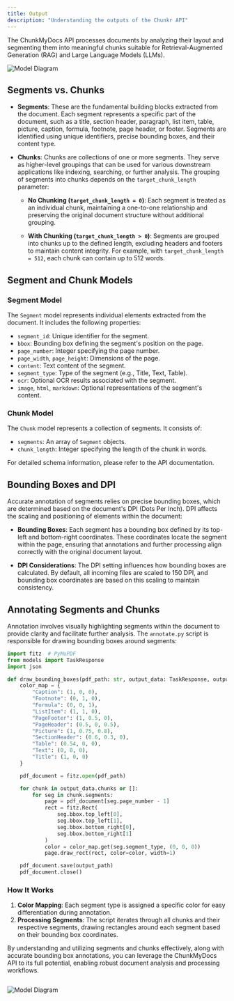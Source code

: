 ```yaml
---
title: Output
description: "Understanding the outputs of the Chunkr API"
---
```

The ChunkMyDocs API processes documents by analyzing their layout and segmenting them into meaningful chunks suitable for Retrieval-Augmented Generation (RAG) and Large Language Models (LLMs). 

![Model Diagram](sample2.png)

## Segments vs. Chunks

- **Segments**: These are the fundamental building blocks extracted from the document. Each segment represents a specific part of the document, such as a title, section header, paragraph, list item, table, picture, caption, formula, footnote, page header, or footer. Segments are identified using unique identifiers, precise bounding boxes, and their content type.

- **Chunks**: Chunks are collections of one or more segments. They serve as higher-level groupings that can be used for various downstream applications like indexing, searching, or further analysis. The grouping of segments into chunks depends on the `target_chunk_length` parameter:

  - **No Chunking (`target_chunk_length = 0`)**: Each segment is treated as an individual chunk, maintaining a one-to-one relationship and preserving the original document structure without additional grouping.

  - **With Chunking (`target_chunk_length > 0`)**: Segments are grouped into chunks up to the defined length, excluding headers and footers to maintain content integrity. For example, with `target_chunk_length = 512`, each chunk can contain up to 512 words.

## Segment and Chunk Models

### Segment Model

The `Segment` model represents individual elements extracted from the document. It includes the following properties:

- `segment_id`: Unique identifier for the segment.
- `bbox`: Bounding box defining the segment's position on the page.
- `page_number`: Integer specifying the page number.
- `page_width`, `page_height`: Dimensions of the page.
- `content`: Text content of the segment.
- `segment_type`: Type of the segment (e.g., Title, Text, Table).
- `ocr`: Optional OCR results associated with the segment.
- `image`, `html`, `markdown`: Optional representations of the segment's content.

### Chunk Model

The `Chunk` model represents a collection of segments. It consists of:

- `segments`: An array of `Segment` objects.
- `chunk_length`: Integer specifying the length of the chunk in words.

For detailed schema information, please refer to the API documentation.

## Bounding Boxes and DPI

Accurate annotation of segments relies on precise bounding boxes, which are determined based on the document's DPI (Dots Per Inch). DPI affects the scaling and positioning of elements within the document:

- **Bounding Boxes**: Each segment has a bounding box defined by its top-left and bottom-right coordinates. These coordinates locate the segment within the page, ensuring that annotations and further processing align correctly with the original document layout.

- **DPI Considerations**: The DPI setting influences how bounding boxes are calculated. By default, all incoming files are scaled to 150 DPI, and bounding box coordinates are based on this scaling to maintain consistency.

## Annotating Segments and Chunks

Annotation involves visually highlighting segments within the document to provide clarity and facilitate further analysis. The `annotate.py` script is responsible for drawing bounding boxes around segments:

```python
import fitz  # PyMuPDF
from models import TaskResponse
import json

def draw_bounding_boxes(pdf_path: str, output_data: TaskResponse, output_path: str):
    color_map = {
        "Caption": (1, 0, 0),
        "Footnote": (0, 1, 0),
        "Formula": (0, 0, 1),
        "ListItem": (1, 1, 0),
        "PageFooter": (1, 0.5, 0),
        "PageHeader": (0.5, 0, 0.5),
        "Picture": (1, 0.75, 0.8),
        "SectionHeader": (0.6, 0.3, 0),
        "Table": (0.54, 0, 0),
        "Text": (0, 0, 0),
        "Title": (1, 0, 0)
    }

    pdf_document = fitz.open(pdf_path)

    for chunk in output_data.chunks or []:
        for seg in chunk.segments:
            page = pdf_document[seg.page_number - 1]
            rect = fitz.Rect(
                seg.bbox.top_left[0],
                seg.bbox.top_left[1],
                seg.bbox.bottom_right[0],
                seg.bbox.bottom_right[1]
            )
            color = color_map.get(seg.segment_type, (0, 0, 0))
            page.draw_rect(rect, color=color, width=1)

    pdf_document.save(output_path)
    pdf_document.close()
```

### How It Works

1. **Color Mapping**: Each segment type is assigned a specific color for easy differentiation during annotation.
2. **Processing Segments**: The script iterates through all chunks and their respective segments, drawing rectangles around each segment based on their bounding box coordinates.

By understanding and utilizing segments and chunks effectively, along with accurate bounding box annotations, you can leverage the ChunkMyDocs API to its full potential, enabling robust document analysis and processing workflows.

```

```


![Model Diagram](sample2.png)
